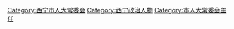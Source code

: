 [[Category:西宁市人大常委会|Category:西宁市人大常委会]]
[[Category:西宁政治人物|Category:西宁政治人物]]
[[Category:市人大常委会主任|Category:市人大常委会主任]]